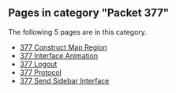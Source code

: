 <!-- DO NOT EDIT BELOW THIS LINE, OR CHANGE THIS COMMENT, CODE AUTOMATICALLY GENERATED BY category.sh -->
== '''Pages in category "Packet 377"''' ==
The following 5 pages are in this category.
* [[377 Construct Map Region]]
* [[377 Interface Animation]]
* [[377 Logout]]
* [[377 Protocol]]
* [[377 Send Sidebar Interface]]
